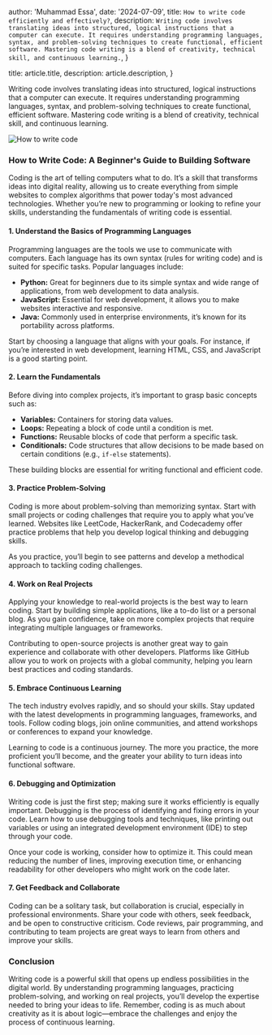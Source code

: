 
  author: 'Muhammad Essa',
  date: '2024-07-09',
  title: `How to write code efficiently and effectively?`,
  description: `Writing code involves translating ideas into structured, logical instructions that a computer can execute. It requires understanding programming languages, syntax, and problem-solving techniques to create functional, efficient software. Mastering code writing is a blend of creativity, technical skill, and continuous learning.`,
}

  title: article.title,
  description: article.description,
}


Writing code involves translating ideas into structured, logical instructions that a computer can execute. It requires understanding programming languages, syntax, and problem-solving techniques to create functional, efficient software. Mastering code writing is a blend of creativity, technical skill, and continuous learning.

<Image src={HowToWriteCode} alt="How to write code" />

### How to Write Code: A Beginner's Guide to Building Software

Coding is the art of telling computers what to do. It’s a skill that transforms ideas into digital reality, allowing us to create everything from simple websites to complex algorithms that power today's most advanced technologies. Whether you’re new to programming or looking to refine your skills, understanding the fundamentals of writing code is essential.

#### 1. **Understand the Basics of Programming Languages**

Programming languages are the tools we use to communicate with computers. Each language has its own syntax (rules for writing code) and is suited for specific tasks. Popular languages include:

- **Python:** Great for beginners due to its simple syntax and wide range of applications, from web development to data analysis.
- **JavaScript:** Essential for web development, it allows you to make websites interactive and responsive.
- **Java:** Commonly used in enterprise environments, it’s known for its portability across platforms.

Start by choosing a language that aligns with your goals. For instance, if you’re interested in web development, learning HTML, CSS, and JavaScript is a good starting point.

#### 2. **Learn the Fundamentals**

Before diving into complex projects, it’s important to grasp basic concepts such as:

- **Variables:** Containers for storing data values.
- **Loops:** Repeating a block of code until a condition is met.
- **Functions:** Reusable blocks of code that perform a specific task.
- **Conditionals:** Code structures that allow decisions to be made based on certain conditions (e.g., `if-else` statements).

These building blocks are essential for writing functional and efficient code.

#### 3. **Practice Problem-Solving**

Coding is more about problem-solving than memorizing syntax. Start with small projects or coding challenges that require you to apply what you’ve learned. Websites like LeetCode, HackerRank, and Codecademy offer practice problems that help you develop logical thinking and debugging skills.

As you practice, you’ll begin to see patterns and develop a methodical approach to tackling coding challenges.

#### 4. **Work on Real Projects**

Applying your knowledge to real-world projects is the best way to learn coding. Start by building simple applications, like a to-do list or a personal blog. As you gain confidence, take on more complex projects that require integrating multiple languages or frameworks.

Contributing to open-source projects is another great way to gain experience and collaborate with other developers. Platforms like GitHub allow you to work on projects with a global community, helping you learn best practices and coding standards.

#### 5. **Embrace Continuous Learning**

The tech industry evolves rapidly, and so should your skills. Stay updated with the latest developments in programming languages, frameworks, and tools. Follow coding blogs, join online communities, and attend workshops or conferences to expand your knowledge.

Learning to code is a continuous journey. The more you practice, the more proficient you’ll become, and the greater your ability to turn ideas into functional software.

#### 6. **Debugging and Optimization**

Writing code is just the first step; making sure it works efficiently is equally important. Debugging is the process of identifying and fixing errors in your code. Learn how to use debugging tools and techniques, like printing out variables or using an integrated development environment (IDE) to step through your code.

Once your code is working, consider how to optimize it. This could mean reducing the number of lines, improving execution time, or enhancing readability for other developers who might work on the code later.

#### 7. **Get Feedback and Collaborate**

Coding can be a solitary task, but collaboration is crucial, especially in professional environments. Share your code with others, seek feedback, and be open to constructive criticism. Code reviews, pair programming, and contributing to team projects are great ways to learn from others and improve your skills.

### Conclusion

Writing code is a powerful skill that opens up endless possibilities in the digital world. By understanding programming languages, practicing problem-solving, and working on real projects, you’ll develop the expertise needed to bring your ideas to life. Remember, coding is as much about creativity as it is about logic—embrace the challenges and enjoy the process of continuous learning.
